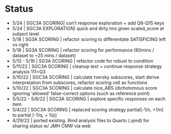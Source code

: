 # Status {.unnumbered}

-   5/24 \| SGC3A SCORING\| con't response exploration + add Q6-Q15 keys
-   5/24 \| SGC3A EXPLORATION\| quick and dirty lms given scaled_score at subject level
-   5/18 \| SG3A SCORING \| refactor scoring to differentiate SATISFICING left vs right
-   5/18 \| SG3A SCORING \| refactor scoring for performance (60mins / dataset to \~25 mins / dataset)
-   5/13 - 5/16 \| SG3A SCORING \| refactor code for robust to condition
-   5/11/22 \| SGC3A SCORING \| cleanup text + continue response strategy analysis 111=Q3
-   5/10/22 \| SGC3A SCORING \| calculate tversky subscores, start derive interpretation from subscores, refactor scoring cell as functions
-   5/10/22 \| SGC3A SCORING \| calculate nice_ABS (dichotomous score ignoring 'allowed' false-correct options (such as reference point)
-   5/5/22 - 5/8/22 \| SGC3A SCORING \| explore specific responses on each item
-   5/4/22 \| SGC3A SCORING \| replaced scoring strategy partial\[-1/n, +1/n\] to partial \[-1/q, + 1/p\]
-   4/29/22 \| ported existing .Rmd analysis files to Quarto (.qmd) for sharing status w/ JMH CMW via web
